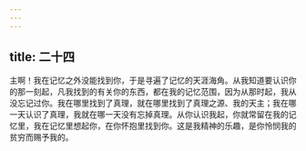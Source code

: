 ```yaml
---
---
---
```

title: 二十四
---

主啊！我在记忆之外没能找到你，于是寻遍了记忆的天涯海角。从我知道要认识你的那一刻起，凡我找到的有关你的东西，都在我的记忆范围，因为从那时起，我从没忘记过你。我在哪里找到了真理，就在哪里找到了真理之源、我的天主；我在哪一天认识了真理，我就在哪一天没有忘掉真理。从你认识我起，你就常留在我的记忆里，我在记忆里想起你，在你怀抱里找到你。这是我精神的乐趣，是你怜悯我的贫穷而赐予我的。